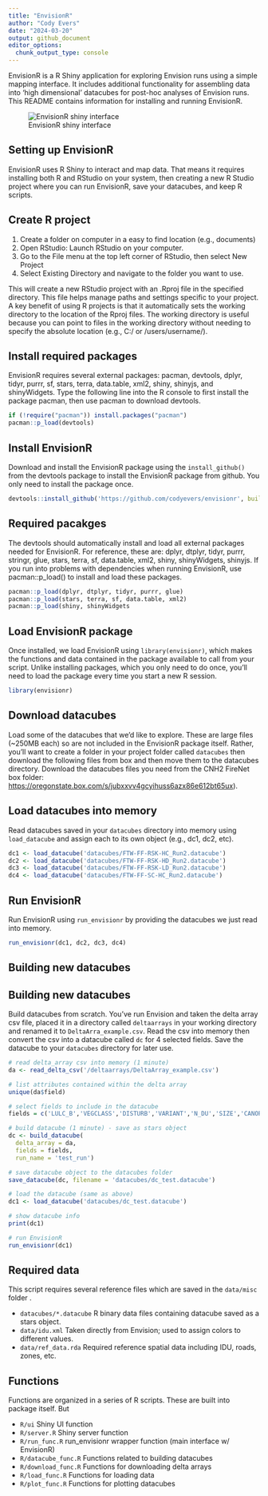 ```yaml
---
title: "EnvisionR"
author: "Cody Evers"
date: "2024-03-20"
output: github_document
editor_options: 
  chunk_output_type: console
---
```


EnvisionR is a R Shiny application for exploring Envision runs using a simple mapping interface. It includes additional functionality for assembling data into 'high dimensional' datacubes for post-hoc analyses of Envision runs. This README contains information for installing and running EnvisionR. 

![EnvisionR shiny interface](man/figures/envisionr_interface.png)

## Setting up EnvisionR

EnvisionR uses R Shiny to interact and map data. That means it requires installing both R and RStudio on your system, then creating a new R Studio project where you can run EnvisionR, save your datacubes, and keep R scripts.

## Create R project

1.  Create a folder on computer in a easy to find location (e.g., documents)
2.  Open RStudio: Launch RStudio on your computer.
3.  Go to the File menu at the top left corner of RStudio, then select New Project
4.  Select Existing Directory and navigate to the folder you want to use.

This will create a new RStudio project with an .Rproj file in the specified directory. This file helps manage paths and settings specific to your project. A key benefit of using R projects is that it automatically sets the working directory to the location of the Rproj files. The working directory is useful because you can point to files in the working directory without needing to specify the absolute location (e.g., C:/ or /users/username/).

## Install required packages

EnvisionR requires several external packages: pacman, devtools, dplyr, tidyr, purrr, sf, stars, terra, data.table, xml2, shiny, shinyjs, and shinyWidgets. Type the following line into the R console to first install the package pacman, then use pacman to download devtools.

```r
if (!require("pacman")) install.packages("pacman")
pacman::p_load(devtools) 
```

## Install EnvisionR

Download and install the EnvisionR package using the `install_github()` from the devtools package to install the EnvisionR package from github. You only need to install the package once.

```r
devtools::install_github('https://github.com/codyevers/envisionr', build = FALSE, force = TRUE)
```

## Required pacakges

The devtools should automatically install and load all external packages needed for EnvisionR. For reference, these are: dplyr, dtplyr, tidyr, purrr, stringr, glue, stars, terra, sf, data.table, xml2, shiny, shinyWidgets, shinyjs. If you run into problems with dependencies when running EnvisionR, use pacman::p_load() to install and load these packages.

```r
pacman::p_load(dplyr, dtplyr, tidyr, purrr, glue) 
pacman::p_load(stars, terra, sf, data.table, xml2)
pacman::p_load(shiny, shinyWidgets
```

## Load EnvisionR package

Once installed, we load EnvisionR using `library(envisionr)`, which makes the functions and data contained in the package available to call from your script. Unlike installing packages, which you only need to do once, you'll need to load the package every time you start a new R session.

```r
library(envisionr)
```

## Download datacubes

Load some of the datacubes that we'd like to explore. These are large files (~250MB each) so are not included in the EnvisionR package itself. Rather, you'll want to create a folder in your project folder called `datacubes` then download the following files from box and then move them to the datacubes directory. Download the datacubes files you need from the CNH2 FireNet box folder: <https://oregonstate.box.com/s/jubxxvv4gcyihuss6azx86e612bt65ux>).

## Load datacubes into memory

Read datacubes saved in your `datacubes` directory into memory using `load_datacube` and assign each to its own object (e.g., dc1, dc2, etc).

```r
dc1 <- load_datacube('datacubes/FTW-FF-RSK-HC_Run2.datacube')
dc2 <- load_datacube('datacubes/FTW-FF-RSK-HD_Run2.datacube')
dc3 <- load_datacube('datacubes/FTW-FF-RSK-LD_Run2.datacube')
dc4 <- load_datacube('datacubes/FTW-FF-SC-HC_Run2.datacube')
```

## Run EnvisionR

Run EnvisionR using `run_envisionr` by providing the datacubes we just read into memory.

```r
run_envisionr(dc1, dc2, dc3, dc4)
```

## Building new datacubes

## Building new datacubes

Build datacubes from scratch. You've run Envision and taken the delta array csv file, placed it in a directory called `deltaarrays` in your working directory and renamed it to `DeltaArra_example.csv`. Read the csv into memory then convert the csv into a datacube called `dc` for 4 selected fields. Save the datacube to your `datacubes` directory for later use.

```r

# read delta_array csv into memory (1 minute)
da <- read_delta_csv('/deltaarrays/DeltaArray_example.csv')

# list attributes contained within the delta array
unique(da$field)

# select fields to include in the datacube
fields = c('LULC_B','VEGCLASS','DISTURB','VARIANT','N_DU','SIZE','CANOPY','LAYERS')

# build datacube (1 minute) - save as stars object
dc <- build_datacube(
  delta_array = da,
  fields = fields,
  run_name = 'test_run')

# save datacube object to the datacubes folder
save_datacube(dc, filename = 'datacubes/dc_test.datacube')

# load the datacube (same as above)
dc1 <- load_datacube('datacubes/dc_test.datacube')

# show datacube info
print(dc1)

# run EnvisionR 
run_envisionr(dc1)

```

## Required data

This script requires several reference files which are saved in the `data/misc` folder .

-   `datacubes/*.datacube` R binary data files containing datacube saved as a stars object.
-   `data/idu.xml` Taken directly from Envision; used to assign colors to different values.
-   `data/ref_data.rda` Required reference spatial data including IDU, roads, zones, etc.

## Functions

Functions are organized in a series of R scripts. These are built into package itself. But 

-   `R/ui` Shiny UI function
-   `R/server.R` Shiny server function
-   `R/run_func.R` run_envisionr wrapper function (main interface w/ EnvisionR)
-   `R/datacube_func.R` Functions related to building datacubes
-   `R/download_func.R` Functions for downloading delta arrays
-   `R/load_func.R` Functions for loading data
-   `R/plot_func.R` Functions for plotting datacubes
